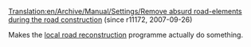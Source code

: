 [[Translation:en/Archive/Manual/Settings/Remove absurd road-elements during the road construction]]
(since r11172, 2007-09-26)

Makes the [[en/Manual/Local authority#fund-local-road-construction|local road reconstruction]] programme actually do something.